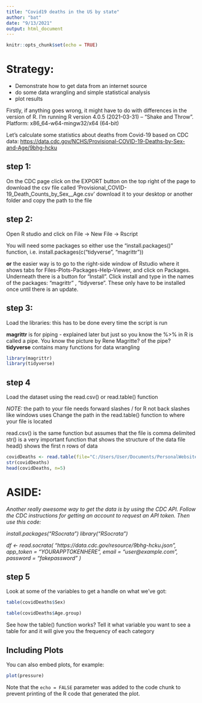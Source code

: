 ```yaml
---
title: "Covid19 deaths in the US by state"
author: "bat"
date: "9/13/2021"
output: html_document
---
```


```r
knitr::opts_chunk$set(echo = TRUE)
```
# Strategy: 
  - Demonstrate how to get data from an internet source 
  - do some data wrangling and simple statistical analysis 
  - plot results

Firstly, if anything goes wrong, it might have to do with differences in the version of R. I'm running R version 4.0.5 (2021-03-31) -- "Shake and Throw". Platform: x86_64-w64-mingw32/x64 (64-bit)

Let's calculate some statistics about deaths from Covid-19 based on CDC data:
<https://data.cdc.gov/NCHS/Provisional-COVID-19-Deaths-by-Sex-and-Age/9bhg-hcku>

## step 1:
On the CDC page click on the EXPORT button on the top right of the page to download the csv file called 'Provisional_COVID-19_Death_Counts_by_Sex__Age.csv'
download it to your desktop or another folder and copy the path to the file

## step 2:
Open R studio and click on File -> New File -> Rscript 

You will need some packages so either use the "install.packages()" function, i.e. install.packages(c("tidyverse", "magrittr"))

**or** the easier way is to go to the right-side window of Rstudio where it shows tabs for Files-Plots-Packages-Help-Viewer, and click on Packages. 
Underneath there is a button for "Install". Click install and type in the names of the packages: "magrittr" , "tidyverse". These only have to be installed once until there is an update.

## step 3:
Load the libraries: this has to be done every time the script is run

**magrittr** is for piping - explained later but just so you know the %>% in R is called a pipe. You know the picture by Rene Magritte? of the pipe? 
**tidyverse** contains many functions for data wrangling

```r
library(magrittr) 
library(tidyverse) 
```

## step 4 
Load the dataset using the read.csv() or read.table() function

*NOTE:* the path to your file needs forward slashes / for R not back slashes like windows uses
Change the path in the read.table() function to where your file is located

read.csv() is the same function but assumes that the file is comma delimited
str() is a very important function that shows the structure of the data file
head() shows the first n rows of data

```r
covidDeaths <- read.table(file="C:/Users/User/Documents/PersonalWebsite/bonniethiel/content/post/Covid19-deaths/Provisional_COVID-19_Deaths_by_Sex_and_Age.csv", sep=",", header=TRUE) 
str(covidDeaths)
head(covidDeaths, n=5)
```

# ASIDE: 
*Another really awesome way to get the data is by using the CDC API. Follow the CDC instructions for getting an account to request an API token.*
*Then use this code:*

*install.packages("RSocrata")*
*library("RSocrata")*

*df <- read.socrata(*
  *"https://data.cdc.gov/resource/9bhg-hcku.json",*
  *app_token = "YOURAPPTOKENHERE",*
  *email     = "user@example.com",*
  *password  = "fakepassword"*
*)*



## step 5 

Look at some of the variables to get a handle on what we've got:
```r
table(covidDeaths$Sex) 
```

```r
table(covidDeaths$Age.group) 
```

See how the table() function works? Tell it what variable you want to see a table for and it will give you the frequency of each category




## Including Plots

You can also embed plots, for example:

```r
plot(pressure)
```

Note that the `echo = FALSE` parameter was added to the code chunk to prevent printing of the R code that generated the plot.
